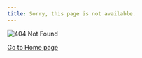 ```yaml
---
title: Sorry, this page is not available.
---
```


<img src="Assets/Images/404.jpg" alt="404 Not Found" class="quo-404-img" fig-align="left"/>

<a href="/" class="quo-404-button">Go to Home page</a>
